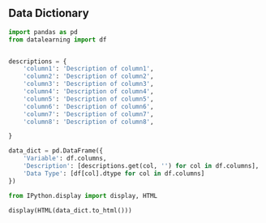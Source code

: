 ## Data Dictionary
```python
import pandas as pd
from datalearning import df


descriptions = {
    'column1': 'Description of column1',
    'column2': 'Description of column2',
    'column3': 'Description of column3',
    'column4': 'Description of column4',
    'column5': 'Description of column5',
    'column6': 'Description of column6',
    'column7': 'Description of column7',
    'column8': 'Description of column8',

}

data_dict = pd.DataFrame({
    'Variable': df.columns,
    'Description': [descriptions.get(col, '') for col in df.columns],
    'Data Type': [df[col].dtype for col in df.columns]
})

from IPython.display import display, HTML

display(HTML(data_dict.to_html()))

``` 